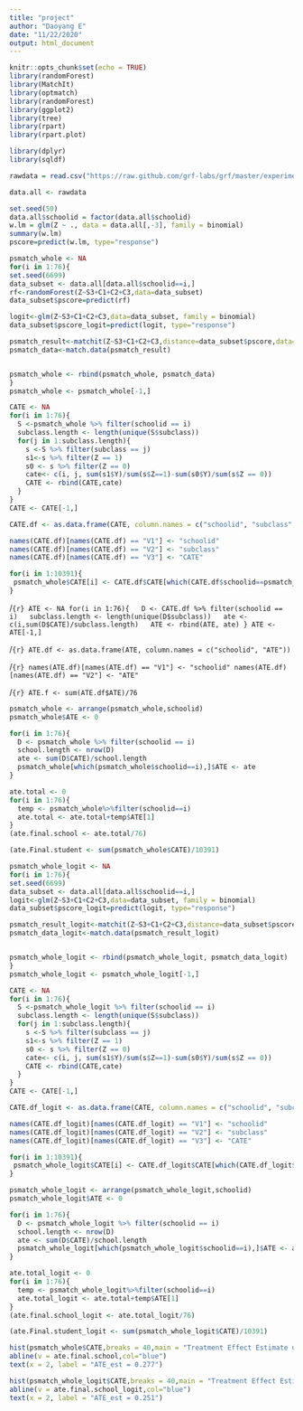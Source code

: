 ---
title: "project"
author: "Daoyang E"
date: "11/22/2020"
output: html_document
---

```{r setup, include=FALSE}
knitr::opts_chunk$set(echo = TRUE)
library(randomForest)
library(MatchIt)
library(optmatch)
library(randomForest)
library(ggplot2)
library(tree)
library(rpart)
library(rpart.plot)
```

```{r}
library(dplyr)
library(sqldf)
```


```{r}
rawdata = read.csv("https://raw.github.com/grf-labs/grf/master/experiments/acic18/synthetic_data.csv")
```

```{r}
data.all <- rawdata
```

```{r}
set.seed(50)
data.all$schoolid = factor(data.all$schoolid)
w.lm = glm(Z ~ ., data = data.all[,-3], family = binomial)
summary(w.lm)
pscore=predict(w.lm, type="response")
```


```{r}
psmatch_whole <- NA
for(i in 1:76){
set.seed(6699)
data_subset <- data.all[data.all$schoolid==i,]
rf<-randomForest(Z~S3+C1+C2+C3,data=data_subset)
data_subset$pscore=predict(rf)

logit<-glm(Z~S3+C1+C2+C3,data=data_subset, family = binomial)
data_subset$pscore_logit=predict(logit, type="response")

psmatch_result<-matchit(Z~S3+C1+C2+C3,distance=data_subset$pscore,data=data_subset,method="full")
psmatch_data<-match.data(psmatch_result)


psmatch_whole <- rbind(psmatch_whole, psmatch_data)
}
psmatch_whole <- psmatch_whole[-1,]
```




```{r}
CATE <- NA
for(i in 1:76){
  S <-psmatch_whole %>% filter(schoolid == i)
  subclass.length <- length(unique(S$subclass))
  for(j in 1:subclass.length){
    s <-S %>% filter(subclass == j)
    s1<-s %>% filter(Z == 1)
    s0 <- s %>% filter(Z == 0)
    cate<- c(i, j, sum(s1$Y)/sum(s$Z==1)-sum(s0$Y)/sum(s$Z == 0))
    CATE <- rbind(CATE,cate)
  }
}
CATE <- CATE[-1,]
```

```{r}
CATE.df <- as.data.frame(CATE, column.names = c("schoolid", "subclass", "CATE"))
```

```{r}
names(CATE.df)[names(CATE.df) == "V1"] <- "schoolid"
names(CATE.df)[names(CATE.df) == "V2"] <- "subclass"
names(CATE.df)[names(CATE.df) == "V3"] <- "CATE"
```

```{r}
for(i in 1:10391){
 psmatch_whole$CATE[i] <- CATE.df$CATE[which(CATE.df$schoolid==psmatch_whole$schoolid[i]&CATE.df$subclass==psmatch_whole$subclass[i])]
}
```


/```{r}
ATE <- NA
for(i in 1:76){
  D <- CATE.df %>% filter(schoolid == i)
  subclass.length <- length(unique(D$subclass))
  ate <- c(i,sum(D$CATE)/subclass.length)
  ATE <- rbind(ATE, ate)
}
ATE <- ATE[-1,]
```

/```{r}
ATE.df <- as.data.frame(ATE, column.names = c("schoolid", "ATE"))
```

/```{r}
names(ATE.df)[names(ATE.df) == "V1"] <- "schoolid"
names(ATE.df)[names(ATE.df) == "V2"] <- "ATE"
```

/```{r}
ATE.f <- sum(ATE.df$ATE)/76
```

```{r}
psmatch_whole <- arrange(psmatch_whole,schoolid)
psmatch_whole$ATE <- 0
```

```{r}
for(i in 1:76){
  D <- psmatch_whole %>% filter(schoolid == i)
  school.length <- nrow(D)
  ate <- sum(D$CATE)/school.length
  psmatch_whole[which(psmatch_whole$schoolid==i),]$ATE <- ate
}
```

```{r}
ate.total <- 0
for(i in 1:76){
  temp <- psmatch_whole%>%filter(schoolid==i)
  ate.total <- ate.total+temp$ATE[1]
}
(ate.final.school <- ate.total/76)
```

```{r}
(ate.Final.student <- sum(psmatch_whole$CATE)/10391)
```


```{r}
psmatch_whole_logit <- NA
for(i in 1:76){
set.seed(6699)
data_subset <- data.all[data.all$schoolid==i,]
logit<-glm(Z~S3+C1+C2+C3,data=data_subset, family = binomial)
data_subset$pscore_logit=predict(logit, type="response")

psmatch_result_logit<-matchit(Z~S3+C1+C2+C3,distance=data_subset$pscore_logit,data=data_subset,method="full")
psmatch_data_logit<-match.data(psmatch_result_logit)


psmatch_whole_logit <- rbind(psmatch_whole_logit, psmatch_data_logit)
}
psmatch_whole_logit <- psmatch_whole_logit[-1,]
```


```{r}
CATE <- NA
for(i in 1:76){
  S <-psmatch_whole_logit %>% filter(schoolid == i)
  subclass.length <- length(unique(S$subclass))
  for(j in 1:subclass.length){
    s <-S %>% filter(subclass == j)
    s1<-s %>% filter(Z == 1)
    s0 <- s %>% filter(Z == 0)
    cate<- c(i, j, sum(s1$Y)/sum(s$Z==1)-sum(s0$Y)/sum(s$Z == 0))
    CATE <- rbind(CATE,cate)
  }
}
CATE <- CATE[-1,]
```

```{r}
CATE.df_logit <- as.data.frame(CATE, column.names = c("schoolid", "subclass", "CATE"))
```

```{r}
names(CATE.df_logit)[names(CATE.df_logit) == "V1"] <- "schoolid"
names(CATE.df_logit)[names(CATE.df_logit) == "V2"] <- "subclass"
names(CATE.df_logit)[names(CATE.df_logit) == "V3"] <- "CATE"
```

```{r}
for(i in 1:10391){
 psmatch_whole_logit$CATE[i] <- CATE.df_logit$CATE[which(CATE.df_logit$schoolid==psmatch_whole_logit$schoolid[i]&CATE.df_logit$subclass==psmatch_whole_logit$subclass[i])]
}
```

```{r}
psmatch_whole_logit <- arrange(psmatch_whole_logit,schoolid)
psmatch_whole_logit$ATE <- 0
```

```{r}
for(i in 1:76){
  D <- psmatch_whole_logit %>% filter(schoolid == i)
  school.length <- nrow(D)
  ate <- sum(D$CATE)/school.length
  psmatch_whole_logit[which(psmatch_whole_logit$schoolid==i),]$ATE <- ate
}
```

```{r}
ate.total_logit <- 0
for(i in 1:76){
  temp <- psmatch_whole_logit%>%filter(schoolid==i)
  ate.total_logit <- ate.total+temp$ATE[1]
}
(ate.final.school_logit <- ate.total_logit/76)
```

```{r}
(ate.Final.student_logit <- sum(psmatch_whole_logit$CATE)/10391)
```

```{r}
hist(psmatch_whole$CATE,breaks = 40,main = "Treatment Effect Estimate using RF")
abline(v = ate.final.school,col="blue")
text(x = 2, label = "ATE_est = 0.277")
```

```{r}
hist(psmatch_whole_logit$CATE,breaks = 40,main = "Treatment Effect Estimate using RF")
abline(v = ate.final.school_logit,col="blue")
text(x = 2, label = "ATE_est = 0.251")
```

